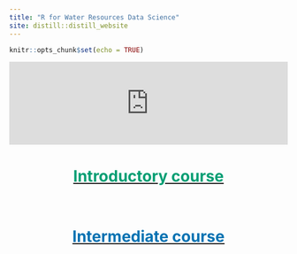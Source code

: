```yaml
---
title: "R for Water Resources Data Science"
site: distill::distill_website
---
```


```r
knitr::opts_chunk$set(echo = TRUE)
```



<iframe scrolling = "no" src = "https://richpauloo.github.io/htmlwidgets/waves/index.html" style="border: 0px white;" width="100%"></iframe>

<center>

# [[Introductory course]{style="color: #009E73"}](intro/index.html)

<br>

# [[Intermediate course]{style="color: #0072B2"}](intermediate/index.html)

</center>
